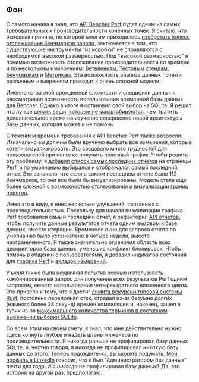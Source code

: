 ## Фон

С самого начала я знал, что [API Bencher Perf][perf query] будет одним из самых требовательных к производительности конечных точек. Я считаю, что основная причина, по которой многим приходилось [изобретать колесо отслеживания бенчмарков заново][prior art], заключается в том, что существующие инструменты "из коробки" не справляются с необходимой высокой размерностью. Под "высокой размерностью" я понимаю возможность отслеживания производительности во времени и по нескольким измерениям: [Ветвлениям][branch], [Тестовым стендам][testbed], [Бенчмаркам][benchmarks] и [Метрикам][measures]. Эта возможность анализа данных по пяти различным измерениям приводит к очень сложной модели.

Именно из-за этой врожденной сложности и специфики данных я рассматривал возможность использования временной базы данных для Bencher. Однако в итоге я остановил свой выбор на SQLite. Я решил, что лучше [делать вещи, которые не масштабируются][do things that dont scale], чем тратить дополнительное время на изучение совершенно новой архитектуры базы данных, которая может и не помочь.

С течением времени требования к API Bencher Perf также возросли. Изначально вы должны были вручную выбрать все измерения, которые хотели визуализировать. Это создавало много трудностей для пользователей при попытке получить полезный график. Чтобы решить эту проблему, я [добавил список самых последних отчетов][github issue 133] на страницы Perf, и по умолчанию выбирался и отображался самый последний отчет. Это означало, что если в самом последнем отчете было 112 бенчмарков, то они все были бы визуализированы. Модель стала еще более сложной с возможностью отслеживания и визуализации [границ порогов][thresholds].

Имея это в виду, я внес несколько улучшений, связанных с производительностью. Поскольку для начала визуализации графика Perf требовался самый последний отчет, я рефакторил [API отчетов][reports api], чтобы получить данные результатов отчета одним вызовом к базе данных, вместо итерации. Временное окно для запроса отчета по умолчанию было установлено в четыре недели, вместо неограниченного. Я также значительно ограничил область всех дескрипторов базы данных, уменьшив конфликт блокировок. Чтобы помочь в общении с пользователями, я добавил индикатор состояния для [графика Perf][bencher v0317] и [вкладок измерений][bencher v045].

У меня также была неудачная попытка осенью использовать комбинированный запрос для получения всех результатов Perf одним запросом, вместо использования четырехкратного вложенного цикла. Это привело к тому, что я достиг [лимита рекурсии типовой системы Rust][recusion limit], постоянно переполнял стек, страдал из-за безумно долгих (намного более 38 секунд) времен компиляции и, наконец, зашел в тупик из-за [максимального количества терминов в составном выражении выборки SQLite][sqlite limits].

Со всем этим на своем счету, я знал, что мне действительно нужно здесь копнуть глубже и надеть штаны инженера по производительности. Я никогда раньше не профилировал базу данных SQLite, и, честно говоря, я никогда не профилировал _никакую_ базу данных до этого. Теперь подождите-ка, вы можете подумать. [Мой профиль в LinkedIn][linkedin epompeii] говорит, что я был "Администратором баз данных" почти два года. И я _никогда_ не профилировал базу данных‽ Да, это история на другой раз, предполагаю.

[do things that dont scale]: https://paulgraham.com/ds.html
[github issue 133]: https://github.com/bencherdev/bencher/issues/133
[recusion limit]: https://doc.rust-lang.org/reference/attributes/limits.html#the-recursion_limit-attribute
[sqlite limits]: https://www.sqlite.org/limits.html
[linkedin epompeii]: https://www.linkedin.com/in/epompeii/

[perf query]: /ru/docs/api/projects/perf/#get-v0projectsprojectperf
[prior art]: /ru/docs/reference/prior-art/#benchmark-tracking-tools
[branch]: /ru/docs/explanation/benchmarking/#branch
[testbed]: /ru/docs/explanation/benchmarking/#testbed
[benchmarks]: /ru/docs/explanation/benchmarking/#benchmarks
[measures]: /ru/docs/explanation/benchmarking/#measures
[thresholds]: /ru/docs/explanation/thresholds/
[reports api]: /ru/docs/api/projects/reports/#get-v0projectsprojectreports
[bencher v0317]: /ru/docs/reference/changelog/#v0317
[bencher v045]: /ru/docs/reference/changelog/#v045